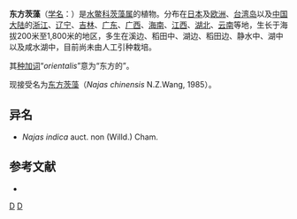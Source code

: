 {{Speciesbox 
| taxon = Najas orientalis
| authority = Triest et Uotila, 1986
}}

'''东方茨藻'''（[[学名|学名]]：{{lang|la|''Najas orientalis''}}）是[[水鳖科|水鳖科]][[茨藻属|茨藻属]]的植物。分布在[[日本|日本]]及[[欧洲|欧洲]]、[[台湾岛|台湾岛]]以及[[中国大陆|中国大陆]]的[[浙江|浙江]]、[[辽宁|辽宁]]、[[吉林|吉林]]、[[广东|广东]]、[[广西|广西]]、[[海南|海南]]、[[江西|江西]]、[[湖北|湖北]]、[[云南|云南]]等地，生长于海拔200米至1,800米的地区，多生在溪边、稻田中、湖边、稻田边、静水中、湖中以及咸水湖中，目前尚未由人工引种栽培。

其[[种加词|种加词]]“''orientalis''”意为“东方的”。

现接受名为[[东方茨藻|东方茨藻]]（''Najas chinensis'' N.Z.Wang, 1985）。

== 异名 ==
* ''Najas indica'' auct. non (Willd.) Cham.

== 参考文献 ==
<div class="references-small">
* {{cite web| url =http://www.bioinfo.cn/db05/KmzwSpecies.php?action=view&id=13957| title =东方茨藻| work =《中国高等植物数据库全库》| publisher =中国科学院微生物研究所| author =昆明植物研究所| accessdate =2009-02-24| deadurl =yes| archiveurl =https://web.archive.org/web/20160305005918/http://www.bioinfo.cn/db05/KmzwSpecies.php?action=view&id=13957| archivedate =2016-03-05}}
</div>
{{Taxonbar|from=Q10870399}}

[[Category:茨藻属|D]]
[[Category:1986年描述的植物|D]]